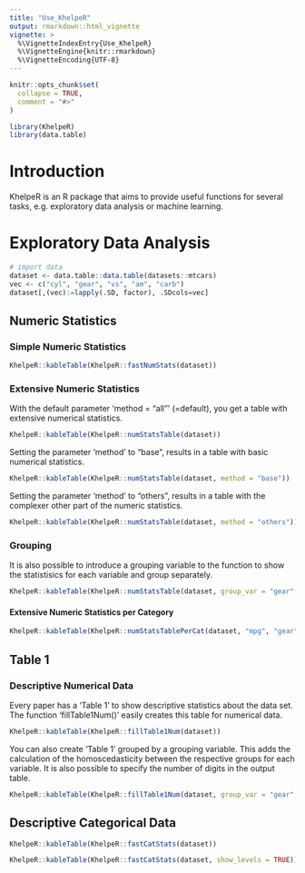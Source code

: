 ```yaml
---
title: "Use_KhelpeR"
output: rmarkdown::html_vignette
vignette: >
  %\VignetteIndexEntry{Use_KhelpeR}
  %\VignetteEngine{knitr::rmarkdown}
  %\VignetteEncoding{UTF-8}
---
```


```r
knitr::opts_chunk$set(
  collapse = TRUE,
  comment = "#>"
)
```

```r
library(KhelpeR)
library(data.table)
```

# Introduction 

KhelpeR is an R package that aims to provide useful functions for several tasks, e.g. exploratory data analysis or machine learning. 

# Exploratory Data Analysis 

```r
# import data
dataset <- data.table::data.table(datasets::mtcars)
vec <- c("cyl", "gear", "vs", "am", "carb")
dataset[,(vec):=lapply(.SD, factor), .SDcols=vec]
```

## Numeric Statistics 

### Simple Numeric Statistics 

```r
KhelpeR::kableTable(KhelpeR::fastNumStats(dataset))
```

### Extensive Numeric Statistics 

With the default parameter 'method = "all"' (=default), you get a table with extensive numerical statistics. 

```r
KhelpeR::kableTable(KhelpeR::numStatsTable(dataset))
```

Setting the parameter 'method' to "base", results in a table with basic numerical statistics. 

```r
KhelpeR::kableTable(KhelpeR::numStatsTable(dataset, method = "base"))
```

Setting the parameter 'method' to "others", results in a table with the complexer other part of the numeric statistics. 

```r
KhelpeR::kableTable(KhelpeR::numStatsTable(dataset, method = "others"))
```

### Grouping 

It is also possible to introduce a grouping variable to the function to show the statistisics for each variable and group separately.

```r
KhelpeR::kableTable(KhelpeR::numStatsTable(dataset, group_var = "gear", method = "base"))
```

#### Extensive Numeric Statistics per Category

```r
KhelpeR::kableTable(KhelpeR::numStatsTablePerCat(dataset, "mpg", "gear"))
```

## Table 1 

### Descriptive Numerical Data 

Every paper has a 'Table 1' to show descriptive statistics about the data set. The function 'fillTable1Num()' easily creates this table for numerical data. 

```r
KhelpeR::kableTable(KhelpeR::fillTable1Num(dataset))
```

You can also create 'Table 1' grouped by a grouping variable. This adds the calculation of the homoscedasticity between the respective groups for each variable. It is also possible to specify the number of digits in the output table. 

```r
KhelpeR::kableTable(KhelpeR::fillTable1Num(dataset, group_var = "gear", digits = 3))
```

## Descriptive Categorical Data 

```r
KhelpeR::kableTable(KhelpeR::fastCatStats(dataset))
```

```r
KhelpeR::kableTable(KhelpeR::fastCatStats(dataset, show_levels = TRUE))
```

